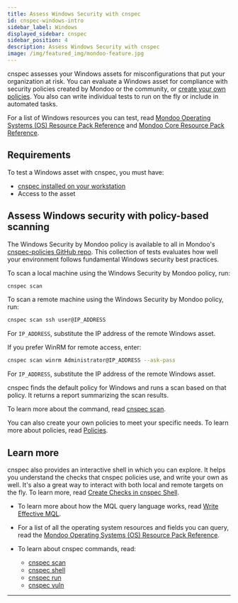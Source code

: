```yaml
---
title: Assess Windows Security with cnspec
id: cnspec-windows-intro
sidebar_label: Windows
displayed_sidebar: cnspec
sidebar_position: 4
description: Assess Windows Security with cnspec
image: /img/featured_img/mondoo-feature.jpg
---
```


cnspec assesses your Windows assets for misconfigurations that put your organization at risk. You can evaluate a Windows asset for compliance with security policies created by Mondoo or the community, or [create your own policies](/cnspec/cnspec-policies/write/). You also can write individual tests to run on the fly or include in automated tasks.

For a list of Windows resources you can test, read [Mondoo Operating Systems (OS) Resource Pack Reference](/mql/resources/os-pack/) and [Mondoo Core Resource Pack Reference](/mql/resources/core-pack/).

## Requirements

To test a Windows asset with cnspec, you must have:

- [cnspec installed on your workstation](/cnspec/)
- Access to the asset

## Assess Windows security with policy-based scanning

The Windows Security by Mondoo policy is available to all in Mondoo's [cnspec-policies GitHub repo](https://github.com/mondoohq/cnspec-policies/tree/main/core). This collection of tests evaluates how well your environment follows fundamental Windows security best practices.

To scan a local machine using the Windows Security by Mondoo policy, run:

```bash
cnspec scan
```

To scan a remote machine using the Windows Security by Mondoo policy, run:

```bash
cnspec scan ssh user@IP_ADDRESS
```

For `IP_ADDRESS`, substitute the IP address of the remote Windows asset.

If you prefer WinRM for remote access, enter:

```bash
cnspec scan winrm Administrator@IP_ADDRESS --ask-pass
```

For `IP_ADDRESS`, substitute the IP address of the remote Windows asset.

cnspec finds the default policy for Windows and runs a scan based on that policy. It returns a report summarizing the scan results.

To learn more about the command, read [cnspec scan](/cnspec/cli/cnspec_scan/).

You can also create your own policies to meet your specific needs. To learn more about policies, read [Policies](/cnspec/cnspec-policies/).

## Learn more

cnspec also provides an interactive shell in which you can explore. It helps you understand the checks that cnspec policies use, and write your own as well. It's also a great way to interact with both local and remote targets on the fly. To learn more, read [Create Checks in cnspec Shell](/cnspec/cnspec-scan/).

- To learn more about how the MQL query language works, read [Write Effective MQL](/mql/mql.write/).

- For a list of all the operating system resources and fields you can query, read the [Mondoo Operating Systems (OS) Resource Pack Reference](/mql/resources/os-pack/).

- To learn about cnspec commands, read:
  - [cnspec scan](/cnspec/cli/cnspec_scan/)
  - [cnspec shell](/cnspec/cli/cnspec_shell/)
  - [cnspec run](/cnspec/cli/cnspec_run/)
  - [cnspec vuln](/cnspec/cli/cnspec_vuln/)

---

